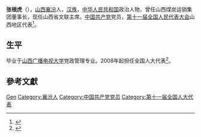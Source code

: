 '''张根虎'''（{{bd|1955年||}}），[[山西|山西]][[襄汾|襄汾]]人，[[汉族|汉族]]，[[中华人民共和国|中华人民共和国]]政治人物，曾任山西煤炭运销集团董事长，现任山西省文联主席。[[中国共产党|中国共产党]]党员，[[第十一届全国人民代表大会|第十一届全国人民代表大会]]山西地区代表<ref>{{cite web|author=新华网|title=第十一届全国人大代表|url=http://news.xinhuanet.com/ziliao/2008-03/03/content_7708230.htm?node=36628|publisher=新华网|accessdate=2014-01-07|archive-date=2014-01-10|archive-url=https://web.archive.org/web/20140110211415/http://news.xinhuanet.com/ziliao/2008-03/03/content_7708230.htm?node=36628|dead-url=no}}</ref>。

== 生平 ==
毕业于[[山西广播电视大学|山西广播电视大学]]党政管理专业。2008年起担任全国人大代表<ref>{{cite news|title=全国人大代表信息-张根虎|url= http://210.82.31.1:8084/delegate/viewDelegate.action?dbid=110264|accessdate=2013-04-05|newspaper=全国人大网|archive-url=https://web.archive.org/web/20140107054255/http://www.npc.gov.cn/delegate/viewDelegate.action?dbid=110264|archive-date=2014-01-07|dead-url=yes}}</ref>。

== 參考文獻 ==
{{reflist}}

{{中国文学艺术界联合会第九届全国委员会}}
{{中国文学艺术界联合会第十届全国委员会}}

{{Authority control}}
{{DEFAULTSORT:Zhang张}}
[[Category:张姓|Gen]]
[[Category:襄汾人|Category:襄汾人]]
[[Category:中国共产党党员|Category:中国共产党党员]]
[[Category:第十一届全国人大代表|Category:第十一届全国人大代表]]